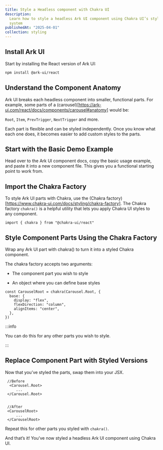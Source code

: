 ```yaml
---
title: Style a Headless component with Chakra UI
description:
  Learn how to style a headless Ark UI component using Chakra UI’s styling
  system
publishedAt: "2025-04-01"
collection: styling
---
```


## Install Ark UI

Start by installing the React version of Ark UI:

```bash
npm install @ark-ui/react
```

## Understand the Component Anatomy

Ark UI breaks each headless component into smaller, functional parts. For
example, some parts of a
(carousel)[https://ark-ui.com/react/docs/components/carousel#anatomy] would be:

`Root`, `Item`, `PrevTrigger`, `NextTrigger` and more.

Each part is flexible and can be styled independently. Once you know what each
one does, it becomes easier to add custom styles to the parts.

## Start with the Basic Demo Example

Head over to the Ark UI component docs, copy the basic usage example, and paste
it into a new component file. This gives you a functional starting point to work
from.

## Import the Chakra Factory

To style Ark UI parts with Chakra, use the (Chakra
factory)[https://www.chakra-ui.com/docs/styling/chakra-factory]. The Chakra
factory `chakra()` is a helpful utility that lets you apply Chakra UI styles to
any component.

```tsx title="component-file.tsx"
import { chakra } from "@chakra-ui/react"
```

## Style Component Parts Using the Chakra Factory

Wrap any Ark UI part with chakra() to turn it into a styled Chakra component.

The chakra factory accepts two arguments:

- The component part you wish to style

- An object where you can define base styles

```tsx
const CarouselRoot = chakra(Carousel.Root, {
  base: {
    display: "flex",
    flexDirection: "column",
    alignItems: "center",
  },
})
```

:::info

You can do this for any other parts you wish to style.

:::

## Replace Component Part with Styled Versions

Now that you’ve styled the parts, swap them into your JSX.

```tsx
 //Before
  <Carousel.Root>
     ...
 </Carousel.Root>


 //After
 <CarouselRoot>
     ...
 </CarouselRoot>
```

Repeat this for other parts you styled with `chakra()`.

And that’s it! You’ve now styled a headless Ark UI component using Chakra UI.
